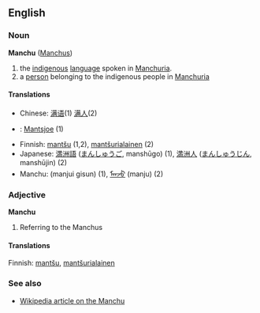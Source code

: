==English==

===Noun===
'''Manchu''' ([[Manchus]])

# the [[indigenous]] [[language]] spoken in [[Manchuria]].
# a [[person]] belonging to the indigenous people in [[Manchuria]]

====Translations====
*Chinese: [[满语]](1) [[满人]](2)
*{{nl}}: [[Mantsjoe]] (1)
*Finnish: [[mantšu]] (1,2), [[mantšurialainen]] (2)
*Japanese: [[満洲語]] ([[まんしゅうご]], manshūgo) (1), [[満洲人]] ([[まんしゅうじん]], manshūjin) (2)
*Manchu: (manjui gisun) (1), [[ᠮᠠᠨᠵᡠ]] (manju) (2)

===Adjective===
'''Manchu'''

# Referring to the Manchus

====Translations====
Finnish: [[mantšu]], [[mantšurialainen]]

===See also===
*[[w:Manchu|Wikipedia article on the Manchu]]